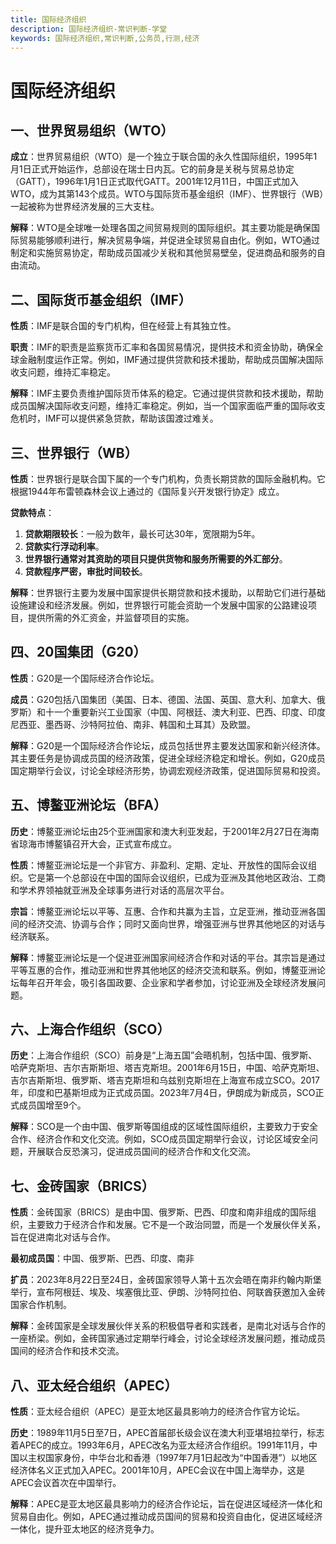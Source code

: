 ```yaml
---
title: 国际经济组织
description: 国际经济组织-常识判断-学堂
keywords: 国际经济组织,常识判断,公务员,行测,经济
---
```


# 国际经济组织

## 一、世界贸易组织（WTO）

**成立**：世界贸易组织（WTO）是一个独立于联合国的永久性国际组织，1995年1月1日正式开始运作，总部设在瑞士日内瓦。它的前身是关税与贸易总协定（GATT），1996年1月1日正式取代GATT。2001年12月11日，中国正式加入WTO，成为其第143个成员。WTO与国际货币基金组织（IMF）、世界银行（WB）一起被称为世界经济发展的三大支柱。

**解释**：WTO是全球唯一处理各国之间贸易规则的国际组织。其主要功能是确保国际贸易能够顺利进行，解决贸易争端，并促进全球贸易自由化。例如，WTO通过制定和实施贸易协定，帮助成员国减少关税和其他贸易壁垒，促进商品和服务的自由流动。

## 二、国际货币基金组织（IMF）

**性质**：IMF是联合国的专门机构，但在经营上有其独立性。

**职责**：IMF的职责是监察货币汇率和各国贸易情况，提供技术和资金协助，确保全球金融制度运作正常。例如，IMF通过提供贷款和技术援助，帮助成员国解决国际收支问题，维持汇率稳定。

**解释**：IMF主要负责维护国际货币体系的稳定。它通过提供贷款和技术援助，帮助成员国解决国际收支问题，维持汇率稳定。例如，当一个国家面临严重的国际收支危机时，IMF可以提供紧急贷款，帮助该国渡过难关。

## 三、世界银行（WB）

**性质**：世界银行是联合国下属的一个专门机构，负责长期贷款的国际金融机构。它根据1944年布雷顿森林会议上通过的《国际复兴开发银行协定》成立。

**贷款特点**：
1. **贷款期限较长**：一般为数年，最长可达30年，宽限期为5年。
2. **贷款实行浮动利率**。
3. **世界银行通常对其资助的项目只提供货物和服务所需要的外汇部分**。
4. **贷款程序严密，审批时间较长**。

**解释**：世界银行主要为发展中国家提供长期贷款和技术援助，以帮助它们进行基础设施建设和经济发展。例如，世界银行可能会资助一个发展中国家的公路建设项目，提供所需的外汇资金，并监督项目的实施。

## 四、20国集团（G20）

**性质**：G20是一个国际经济合作论坛。

**成员**：G20包括八国集团（美国、日本、德国、法国、英国、意大利、加拿大、俄罗斯）和十一个重要新兴工业国家（中国、阿根廷、澳大利亚、巴西、印度、印度尼西亚、墨西哥、沙特阿拉伯、南非、韩国和土耳其）及欧盟。

**解释**：G20是一个国际经济合作论坛，成员包括世界主要发达国家和新兴经济体。其主要任务是协调成员国的经济政策，促进全球经济稳定和增长。例如，G20成员国定期举行会议，讨论全球经济形势，协调宏观经济政策，促进国际贸易和投资。

## 五、博鳌亚洲论坛（BFA）

**历史**：博鳌亚洲论坛由25个亚洲国家和澳大利亚发起，于2001年2月27日在海南省琼海市博鳌镇召开大会，正式宣布成立。

**性质**：博鳌亚洲论坛是一个非官方、非盈利、定期、定址、开放性的国际会议组织。它是第一个总部设在中国的国际会议组织，已成为亚洲及其他地区政治、工商和学术界领袖就亚洲及全球事务进行对话的高层次平台。

**宗旨**：博鳌亚洲论坛以平等、互惠、合作和共赢为主旨，立足亚洲，推动亚洲各国间的经济交流、协调与合作；同时又面向世界，增强亚洲与世界其他地区的对话与经济联系。

**解释**：博鳌亚洲论坛是一个促进亚洲国家间经济合作和对话的平台。其宗旨是通过平等互惠的合作，推动亚洲和世界其他地区的经济交流和联系。例如，博鳌亚洲论坛每年召开年会，吸引各国政要、企业家和学者参加，讨论亚洲及全球经济发展问题。

## 六、上海合作组织（SCO）

**历史**：上海合作组织（SCO）前身是“上海五国”会晤机制，包括中国、俄罗斯、哈萨克斯坦、吉尔吉斯斯坦、塔吉克斯坦。2001年6月15日，中国、哈萨克斯坦、吉尔吉斯斯坦、俄罗斯、塔吉克斯坦和乌兹别克斯坦在上海宣布成立SCO。2017年，印度和巴基斯坦成为正式成员国。2023年7月4日，伊朗成为新成员，SCO正式成员国增至9个。

**解释**：SCO是一个由中国、俄罗斯等国组成的区域性国际组织，主要致力于安全合作、经济合作和文化交流。例如，SCO成员国定期举行会议，讨论区域安全问题，开展联合反恐演习，促进成员国间的经济合作和文化交流。

## 七、金砖国家（BRICS）

**性质**：金砖国家（BRICS）是由中国、俄罗斯、巴西、印度和南非组成的国际组织，主要致力于经济合作和发展。它不是一个政治同盟，而是一个发展伙伴关系，旨在促进南北对话与合作。

**最初成员国**：中国、俄罗斯、巴西、印度、南非

**扩员**：2023年8月22日至24日，金砖国家领导人第十五次会晤在南非约翰内斯堡举行，宣布阿根廷、埃及、埃塞俄比亚、伊朗、沙特阿拉伯、阿联酋获邀加入金砖国家合作机制。

**解释**：金砖国家是全球发展伙伴关系的积极倡导者和实践者，是南北对话与合作的一座桥梁。例如，金砖国家通过定期举行峰会，讨论全球经济发展问题，推动成员国间的经济合作和技术交流。

## 八、亚太经合组织（APEC）

**性质**：亚太经合组织（APEC）是亚太地区最具影响力的经济合作官方论坛。

**历史**：1989年11月5日至7日，APEC首届部长级会议在澳大利亚堪培拉举行，标志着APEC的成立。1993年6月，APEC改名为亚太经济合作组织。1991年11月，中国以主权国家身份，中华台北和香港（1997年7月1日起改为“中国香港”）以地区经济体名义正式加入APEC。2001年10月，APEC会议在中国上海举办，这是APEC会议首次在中国举行。

**解释**：APEC是亚太地区最具影响力的经济合作论坛，旨在促进区域经济一体化和贸易自由化。例如，APEC通过推动成员国间的贸易和投资自由化，促进区域经济一体化，提升亚太地区的经济竞争力。
